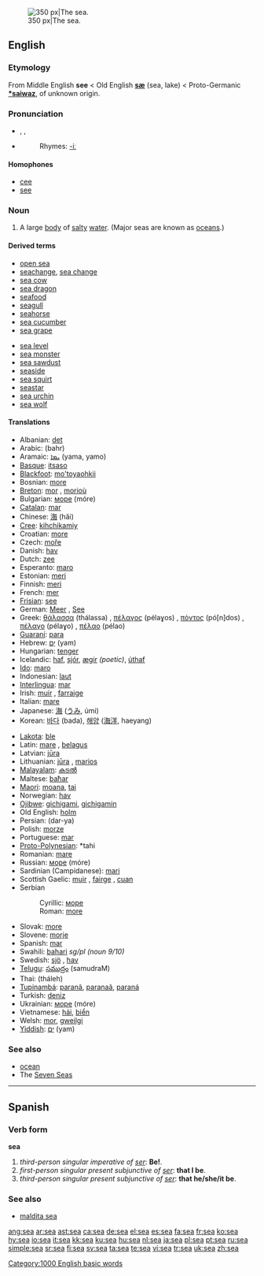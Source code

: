 {{see|SEA}}
[[Image:Nordsee Wellen.JPG|thumb|right|350 px|The sea.]]
==English==

{{rank|party|sight|electronic|456|sea|necessary|idea|reached}}

===Etymology===
From Middle English '''see''' < Old English '''[[sæ]]''' (sea, lake) < Proto-Germanic '''[[*saiwaz]]''', of unknown origin.

===Pronunciation===
*{{AHD|sē}}, {{IPA|/siː/}}, {{SAMPA|/si:/}}
*{{audio|en-us-sea.ogg|Audio (US)}}
*:Rhymes: [[Rhymes:English:-iː|-iː]]

====Homophones====
*[[cee]]
*[[see]]

===Noun===
{{en-noun}}

# A large [[body]] of [[salty]] [[water]]. (Major seas are known as [[ocean]]s.)

====Derived terms====
{{top2}}
*[[open sea]]
*[[seachange]], [[sea change]]
*[[sea cow]]
*[[sea dragon]]
*[[seafood]]
*[[seagull]]
*[[seahorse]]
*[[sea cucumber]]
*[[sea grape]]
{{mid2}}
*[[sea level]]
*[[sea monster]]
*[[sea sawdust]]
*[[seaside]]
*[[sea squirt]]
*[[seastar]]
*[[sea urchin]]
*[[sea wolf]]
{{bottom}}

====Translations====
{{top}}
*Albanian: [[det]] {{g|Albanian}}
*Arabic: {{ARchar|[[بحر|بَحْرٌ]]}} (bahr) {{m}}
*Aramaic: [[ܝܡܐ]] (yama, yamo) {{m}}
*[[Basque]]: [[itsaso]]
*[[Blackfoot]]: [[mo'toyaohkii]]
*Bosnian: [[more#Bosnian|more]] {{n}}
*[[Breton]]: [[mor]] {{m}}, [[morioù]] {{p}}
*Bulgarian: [[море]] (móre) {{n}}
*[[Catalan]]: [[mar]] {{mf}}
*Chinese: [[海]] (hǎi)
*[[Cree]]: [[kihchikamiy]]
*Croatian: [[more#Croatian|more]] {{n}}
*Czech: [[moře]] {{n}}
*Danish: [[hav]] {{n}}
*Dutch: [[zee]] {{f}}
*Esperanto: [[maro]]
*Estonian: [[meri]]
*Finnish: [[meri]]
*French: [[mer]] {{f}}
*[[Frisian]]: [[see#Frisian|see]] {{f}}
*German: [[Meer]] {{n}}, [[See#German|See]] {{f}}
*Greek: [[θάλασσα]] (thálassa) {{f}}, [[πέλαγος]] (pélaɣos) {{n}}, [[πόντος]] (pó[n]dos) {{m}}, [[πέλαγο]] (pélaɣo) {{n}}, [[πέλαο]] (pélao) {{n}}
*[[Guaraní]]: [[para#Guaraní|para]]
*Hebrew: [[ים|יָם]] (yam) {{m}}
*Hungarian: [[tenger]]
*Icelandic: [[haf]], [[sjór]], [[ægir]] ''(poetic)'', [[úthaf]]
*[[Ido]]: [[maro]]
*Indonesian: [[laut]]
*[[Interlingua]]: [[mar]]
*Irish: [[muir]] {{f}}, [[farraige]] {{f}}
*Italian: [[mare#Italian|mare]] {{m}}
*Japanese: [[海]] ([[うみ]], úmi)
*Korean: [[바다]] (bada), [[해양]] ([[海洋]], haeyang)
{{mid}}
*[[Lakota]]: [[ble]]
*Latin: [[mare#Latin|mare]] {{n}}, [[belagus]] {{m}}
*Latvian: [[jūra]] {{f}}
*Lithuanian: [[jūra]] {{f}}, [[marios]] {{f}} {{italbrac|poetic or small sea}}
*[[Malayalam]]: [[കടൽ]] {{Unicode|(kaṭal)}}
*Maltese: [[baħar]] {{m}}
*[[Maori]]: [[moana]], [[tai]]
*Norwegian: [[hav]] {{n}}
*[[Ojibwe]]: [[gichigami]], [[gichigamin]] {{p}}
*Old English: [[holm#Old English|holm]] {{g|Old English}}
*Persian: {{FAchar|[[دریا]]}} (dar-ya)
*Polish: [[morze]] {{n}}
*Portuguese: [[mar]] {{m}}
*[[Proto-Polynesian]]: *tahi
*Romanian: [[mare#Romanian|mare]] {{f}}
*Russian: [[море]] (móre) {{n}}
*Sardinian (Campidanese): [[mari]] {{m}}
*Scottish Gaelic: [[muir]] {{mf}}, [[fairge]] {{f}}, [[cuan]] {{m}}
*Serbian
*:Cyrillic: [[море]] {{n}}
*:Roman: [[more#Serbian|more]] {{n}}
*Slovak: [[more#Slovak|more]] {{n}}
*Slovene: [[morje]] {{n}}
*Spanish: [[mar]] {{mf}}
*Swahili: [[bahari]] ''sg/pl (noun 9/10)''
*Swedish: [[sjö]] {{c}}, [[hav]] {{n}}
*[[Telugu]]: [[సముద్రం]] (samudraM)
*Thai: {{THchar|[[ทะเล]]}} (tháleh)
*[[Tupinambá]]: [[paranã]], [[paranaã]], [[paraná]]
*Turkish: [[deniz]]
*Ukrainian: [[море]] (móre) {{n}}
*Vietnamese: [[hải]], [[biển]]
*Welsh: [[mor]], [[gweilgi]]
*[[Yiddish]]: [[ים]] (yam) {{m}}
{{bottom}}

===See also===
*[[ocean]]
*The [[Seven Seas]]

----

==Spanish==

===Verb form===
'''sea'''

# ''third-person singular imperative of [[ser]]'': '''Be!'''.
# ''first-person singular present subjunctive of [[ser]]'': '''that I be'''.
# ''third-person singular present subjunctive of [[ser]]'': '''that he/she/it be'''.

===See also===
*[[maldita sea]]

[[Category:1000 English basic words]]

[[ang:sea]]
[[ar:sea]]
[[ast:sea]]
[[ca:sea]]
[[de:sea]]
[[el:sea]]
[[es:sea]]
[[fa:sea]]
[[fr:sea]]
[[ko:sea]]
[[hy:sea]]
[[io:sea]]
[[it:sea]]
[[kk:sea]]
[[ku:sea]]
[[hu:sea]]
[[nl:sea]]
[[ja:sea]]
[[pl:sea]]
[[pt:sea]]
[[ru:sea]]
[[simple:sea]]
[[sr:sea]]
[[fi:sea]]
[[sv:sea]]
[[ta:sea]]
[[te:sea]]
[[vi:sea]]
[[tr:sea]]
[[uk:sea]]
[[zh:sea]]